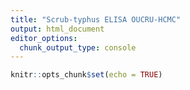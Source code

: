 ```yaml
---
title: "Scrub-typhus ELISA OUCRU-HCMC"
output: html_document
editor_options: 
  chunk_output_type: console
---
```


```r
knitr::opts_chunk$set(echo = TRUE)
```

